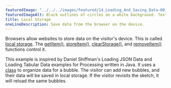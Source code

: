 ```yaml
---
featuredImage: "../../../images/featured/14_Loading_And_Saving_Data-00_Local_Storage-thumbnail.png"
featuredImageAlt: Black outlines of circles on a white background. Text below the circles reads "Click and drag to add bubbles."
title: Local Storage
oneLineDescription: Save data from the browser on the device.
---
```


Browsers allow websites to store data on the visitor's
device. This is called
<a href="https://developer.mozilla.org/en-US/docs/Web/API/Window/localStorage" target="_blank">local storage</a>.
The <a href="https://p5js.org/reference/#/p5/getItem" target="_blank">getItem()</a>,
<a href="https://p5js.org/reference/#/p5/storeItem" target="_blank">storeItem()</a>,
<a href="https://p5js.org/reference/#/p5/clearStorage" target="_blank">clearStorage()</a>,
and <a href="https://p5js.org/reference/#/p5/removeItem" target="_blank">removeItem()</a>
functions control it.

This example is inspired by Daniel Shiffman's Loading JSON Data and Loading 
Tabular Data examples for Processing written in Java. It uses a
<a href="https://p5js.org/reference/#/p5/class" target="_blank">class</a>
to organize data for a bubble. The visitor can add new bubbles, and their data 
will be saved in local storage. If the visitor revisits the sketch, it will
reload the same bubbles.